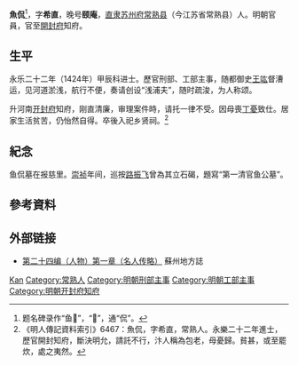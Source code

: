 {{明清人物信息框
| 姓名 = 魚侃
| 原名 =
| 圖片名稱 = 鱼侃.jpg
| 圖片大小 = 220px
| 圖片說明 = 《滄浪亭五百名賢像》之魚侃像
| 最高職務 = 河南開封府知府
| 國家 = 大明
| 爵位 =
| 籍貫 = [[南直隶|直隶]][[苏州府|苏州府]][[常熟县|常熟县]]
| 族裔 = 漢族
| 旗籍 = 
| 字號 = 字希直，晚号颐庵
| 室名 = 
| 諡號 = 
| 出生日期 = 生年不詳
| 出生地點 = 
| 逝世日期 = 卒年不詳
| 逝世地點 = 
| 墓葬 =
| 配偶 =
| 親屬 = 
| 出身 = 
*永樂二十二年甲辰科進士出身
| 經歷 = 
| 著作 =
}}

'''魚侃'''<ref>题名碑录作“鱼𠈉”，“𠈉”，通“侃”。</ref>，字'''希直'''，晚号'''颐庵'''，[[南直隶|直隶]][[苏州府|苏州府]][[常熟县|常熟县]]（今江苏省常熟县）人。明朝官員，官至[[開封府|開封府]]知府。

==生平==
永乐二十二年（1424年）甲辰科进士。歷官刑部、工部主事，随都御史[[王竑|王竑]]督漕运，见河道淤浅，航行不便，奏请创设“浅浦夫”，随时疏浚，为人称颂。

升河南[[开封府|开封府]]知府，刚直清廉，审理案件時，请托一律不受。因母喪[[丁憂|丁憂]]致仕。居家生活贫苦，仍怡然自得。卒後入祀乡贤祠。<ref>《明人傳記資料索引》6467：魚侃，字希直，常熟人。永樂二十二年進士，歷官開封知府，斷決明允，請託不行，汴人稱為包老，母憂歸。貧甚，或至罷炊，處之夷然。</ref>

==紀念==
鱼侃墓在报慈里。[[崇祯|崇祯]]年间，巡按[[路振飞|路振飞]]曾為其立石碣，題寫“第一清官鱼公墓”。

==參考資料==
{{reflist}}

== 外部链接 ==
*[http://www.dfzb.suzhou.gov.cn/zsbl/1596827.htm 第二十四编（人物）第一章（名人传略）]{{dead link|date=2018年5月 |bot=InternetArchiveBot |fix-attempted=yes }} 蘇州地方誌

{{永樂二十二年甲辰科殿試金榜}}

{{Authority control}}

{{DEFAULTSORT:Yu鱼}}
[[Category:鱼姓|Kan]]
[[Category:常熟人|Category:常熟人]]
[[Category:明朝刑部主事|Category:明朝刑部主事]]
[[Category:明朝工部主事|Category:明朝工部主事]]
[[Category:明朝开封府知府|Category:明朝开封府知府]]